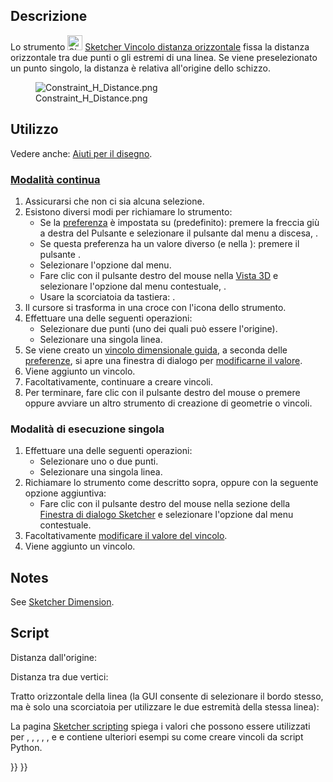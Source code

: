 <languages/>

{{Docnav/it
|[[Sketcher_Dimension/it|Dimensione]]
|[[Sketcher_ConstrainDistanceY/it|Distanza verticale]]
|[[Sketcher_Workbench/it|Sketcher]]
|IconL=Sketcher_Dimension.svg‎
|IconR=Sketcher_ConstrainDistanceY.svg
|IconC=Workbench_Sketcher.svg
}}

{{GuiCommand/it
|Name=Sketcher ConstrainDistanceX
|Name/it=Sketcher Vincolo distanza orizzontale
|MenuLocation=Schizzo → Vincoli Sketcher → Vincolo distanza orizzontale
|Workbenches=[[Sketcher_Workbench/it|Sketcher]]
|Shortcut={{KEY|L}}
|SeeAlso=[[Sketcher_ConstrainDistanceY/it|Sketcher Vincolo distanza verticale]], [[Sketcher_ConstrainDistance/it|Sketcher Vincolo distanza]]
}}

<span id="Description"></span>
==Descrizione==

Lo strumento [[Image:Sketcher_ConstrainDistanceX.svg|24px]] [[Sketcher_ConstrainDistanceX/it|Sketcher Vincolo distanza orizzontale]] 
fissa la distanza orizzontale tra due punti o gli estremi di una linea. Se viene preselezionato un punto singolo, la distanza è relativa all'origine dello schizzo.

[[File:Constraint_H_Distance.png]]

<span id="Usage"></span>
==Utilizzo==

Vedere anche: [[Sketcher_Workbench/it#Drawing_aids|Aiuti per il disegno]].

<span id="Continue_mode"></span>
===[[Sketcher_Workbench/it#Continue_modes|Modalità continua]]===

# Assicurarsi che non ci sia alcuna selezione.
# Esistono diversi modi per richiamare lo strumento:
#* Se la [[Sketcher_Preferences/it#General|preferenza]] {{MenuCommand|Vincoli dimensionali}}  è impostata su {{Value|Strumento singolo}} (predefinito): premere la freccia giù a destra del Pulsante {{Button|[[Image:Sketcher_Dimension.svg||x16px]][[Image:Toolbar_flyout_arrow.svg|x16px]]}} e selezionare il pulsante {{MenuCommand|[[Image:Sketcher_ConstrainDistanceX.svg|16px]] Vincolo distanza orizzontale}} dal menu a discesa, {{Version/it|1.0}}.
#* Se questa preferenza ha un valore diverso (e nella {{VersionMinus/it|0.21}}): premere il pulsante {{Button|[[Image:Sketcher_ConstrainDistanceX.svg|16px]] [[Sketcher_ConstrainDistanceX/it|Vincolo distanza orizzontale]]}}.
#* Selezionare l'opzione {{MenuCommand|Schizzo → Vincoli Sketcher → [[Image:Sketcher_ConstrainDistanceX.svg|16px]] Vincolo distanza orizzontale}} dal menu.
#* Fare clic con il pulsante destro del mouse nella [[3D_view/it|Vista 3D]] e selezionare l'opzione {{MenuCommand|Dimensione → [[Image:Sketcher_ConstrainDistanceX.svg|16px]] Vincolo distanza orizzontale}} dal menu contestuale, {{Version/it|1.0}}.
#* Usare la scorciatoia da tastiera: {{KEY|L}}.
# Il cursore si trasforma in una croce con l'icona dello strumento.
# Effettuare una delle seguenti operazioni:
#* Selezionare due punti (uno dei quali può essere l'origine).
#* Selezionare una singola linea.
# Se viene creato un [[Sketcher_ToggleDrivingConstraint/it|vincolo dimensionale guida]], a seconda delle [[Sketcher_Preferences/it#Display|preferenze]], si apre una finestra di dialogo per [[Sketcher_Workbench/it#Edit_constraints|modificarne il valore]].
# Viene aggiunto un vincolo.
# Facoltativamente, continuare a creare vincoli.
# Per terminare, fare clic con il pulsante destro del mouse o premere {{KEY|Esc}} oppure avviare un altro strumento di creazione di geometrie o vincoli.

<span id="Run-once_mode"></span>
===Modalità di esecuzione singola===

# Effettuare una delle seguenti operazioni:
#* Selezionare uno o due punti.
#* Selezionare una singola linea.
# Richiamare lo strumento come descritto sopra, oppure con la seguente opzione aggiuntiva:
#* Fare clic con il pulsante destro del mouse nella sezione {{MenuCommand|Elementi}} della [[Sketcher_Dialog/it|Finestra di dialogo Sketcher]] e selezionare l'opzione {{MenuCommand|[[Image:Sketcher_ConstrainDistanceX.svg|16px]] Distanza orizzontale}} dal menu contestuale.
# Facoltativamente [[Sketcher_Workbench/it#Edit_constraints|modificare il valore del vincolo]].
# Viene aggiunto un vincolo.

==Notes==

See [[Sketcher_Dimension#Notes|Sketcher Dimension]].

<span id="Scripting"></span>
== Script ==

Distanza dall'origine:

{{Code|code=Sketch.addConstraint(Sketcher.Constraint('DistanceX', Edge, PointOfEdge, -1, 1, App.Units.Quantity('123.0 mm')))}}

Distanza tra due vertici:

{{Code|code=Sketch.addConstraint(Sketcher.Constraint('DistanceX', Edge1, PointOfEdge1, Edge2, PointOfEdge2, App.Units.Quantity('123.0 mm')))}}

Tratto orizzontale della linea (la GUI consente di selezionare il bordo stesso, ma è solo una scorciatoia per utilizzare le due estremità della stessa linea):

{{Code|code=Sketch.addConstraint(Sketcher.Constraint('DistanceX', Line, 1, Line, 2, App.Units.Quantity('123.0 mm')))}}

La pagina [[Sketcher_scripting/it|Sketcher scripting]] spiega i valori che possono essere utilizzati per {{incode|Edge}}, {{incode|Edge1}}, {{incode|Edge2}}, {{incode|PointOfEdge}}, {{incode| PuntoOfEdge1}}, {{incode| PointOfEdge2}} e {{incode|Line}} e contiene ulteriori esempi su come creare vincoli da script Python.


{{Docnav/it
|[[Sketcher_Dimension/it|Dimensione]]
|[[Sketcher_ConstrainDistanceY/it|Distanza verticale]]
|[[Sketcher_Workbench/it|Sketcher]]
|IconL=Sketcher_Dimension.svg‎
|IconR=Sketcher_ConstrainDistanceY.svg
|IconC=Workbench_Sketcher.svg
}}

{{Sketcher_Tools_navi{{#translation:}}}}
{{Userdocnavi{{#translation:}}}}